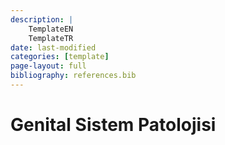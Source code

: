 ```yaml
---
description: |
    TemplateEN
    TemplateTR
date: last-modified
categories: [template]
page-layout: full
bibliography: references.bib
---
```


# Genital Sistem Patolojisi {#sec-genital-sistem-patolojisi}
